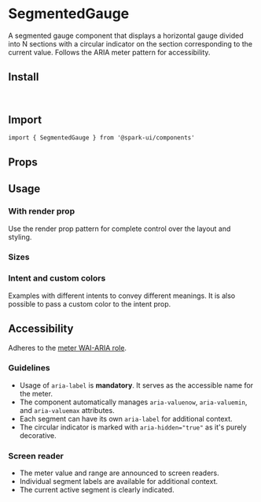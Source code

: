 

<Meta of={stories} />

# SegmentedGauge

A segmented gauge component that displays a horizontal gauge divided into N sections with a circular indicator on the section corresponding to the current value. Follows the ARIA meter pattern for accessibility.

<Canvas of={stories.Default} />

## Install

```bash
npm install @spark-ui/components
```

## Import

```tsx
import { SegmentedGauge } from '@spark-ui/components'
```

## Props

<ArgTypes of={stories.Default} />

## Usage


### With render prop

Use the render prop pattern for complete control over the layout and styling.

<Canvas of={stories.WithRenderProp} />


### Sizes

<Canvas of={stories.SizeVariants} />

### Intent and custom colors

Examples with different intents to convey different meanings.
It is also possible to pass a custom color to the intent prop.

<Canvas of={stories.IntentVariants} />

## Accessibility

Adheres to the [meter WAI-ARIA role](https://www.w3.org/TR/wai-aria-1.1/#meter).

### Guidelines

- Usage of `aria-label` is **mandatory**. It serves as the accessible name for the meter.
- The component automatically manages `aria-valuenow`, `aria-valuemin`, and `aria-valuemax` attributes.
- Each segment can have its own `aria-label` for additional context.
- The circular indicator is marked with `aria-hidden="true"` as it's purely decorative.

### Screen reader

- The meter value and range are announced to screen readers.
- Individual segment labels are available for additional context.
- The current active segment is clearly indicated.
